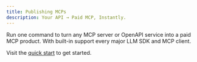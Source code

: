 ```yaml
---
title: Publishing MCPs
description: Your API → Paid MCP, Instantly.
---
```


Run one command to turn any MCP server or OpenAPI service into a paid MCP product. With built-in support every major LLM SDK and MCP client.

Visit the [quick start](/publishing/quickstart) to get started.
